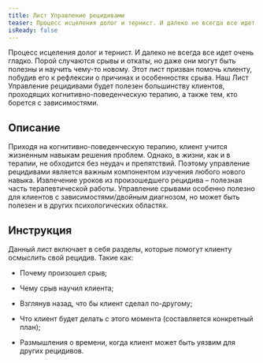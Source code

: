 ```yaml
---
title: Лист Управление рецидивами
teaser: Процесс исцеления долог и тернист. И далеко не всегда все идет очень гладко. Порой случаются срывы и откаты, но даже они могут быть полезны и научить чему-то новому. Этот лист призван помочь клиенту, побудив его к рефлексии о причинах и особенностях срыва. Наш Лист Управление рецидивами будет полезен большинству клиентов, проходящих когнитивно-поведенческую терапию, а также тем, кто борется с зависимостями.
isReady: false
---
```


Процесс исцеления долог и тернист. И далеко не всегда все идет очень гладко. Порой случаются срывы и откаты, но даже они могут быть полезны и научить чему-то новому. Этот лист призван помочь клиенту, побудив его к рефлексии о причинах и особенностях срыва. Наш Лист Управление рецидивами будет полезен большинству клиентов, проходящих когнитивно-поведенческую терапию, а также тем, кто борется с зависимостями.

## Описание

Приходя на когнитивно-поведенческую терапию, клиент учится жизненным
навыкам решения проблем. Однако, в жизни, как и в терапии, не обходится
без неудач и препятствий. Поэтому управление рецидивами является важным
компонентом изучения любого нового навыка. Извлечение уроков из
произошедшего рецидива – полезная часть терапевтической работы.
Управление срывами особенно полезно для клиентов с зависимостями/двойным
диагнозом, но может быть полезен и в других психологических областях.

## Инструкция

Данный лист включает в себя разделы, которые помогут клиенту осмыслить
свой рецидив. Такие как:

-   Почему произошел срыв;

-   Чему срыв научил клиента;

-   Взглянув назад, что бы клиент сделал по-другому;

-   Что клиент будет делать с этого момента (составляется конкретный
    план);

-   Размышления о времени, когда клиент может быть уязвим для других
    рецидивов.
